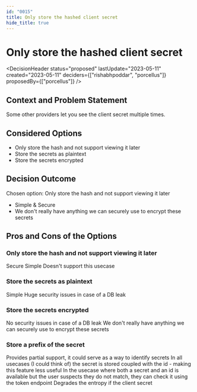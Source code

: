 ```yaml
---
id: "0015"
title: Only store the hashed client secret
hide_title: true
---
```



# Only store the hashed client secret

<DecisionHeader status="proposed" lastUpdate="2023-05-11" created="2023-05-11" deciders={["rishabhpoddar", "porcellus"]} proposedBy={["porcellus"]} />

## Context and Problem Statement

Some other providers let you see the client secret multiple times.

## Considered Options

* Only store the hash and not support viewing it later
* Store the secrets as plaintext
* Store the secrets encrypted

## Decision Outcome

Chosen option: Only store the hash and not support viewing it later

* Simple & Secure
* We don't really have anything we can securely use to encrypt these secrets

## Pros and Cons of the Options

### Only store the hash and not support viewing it later

<ArgumentPro> Secure </ArgumentPro>
<ArgumentPro> Simple </ArgumentPro>
<ArgumentCon> Doesn't support this usecase </ArgumentCon>

### Store the secrets as plaintext

<ArgumentPro> Simple </ArgumentPro>
<ArgumentCon> Huge security issues in case of a DB leak </ArgumentCon>

### Store the secrets encrypted

<ArgumentPro> No security issues in case of a DB leak </ArgumentPro>
<ArgumentCon> We don't really have anything we can securely use to encrypt these secrets </ArgumentCon>

### Store a prefix of the secret

<ArgumentPro> Provides partial support, it could serve as a way to identify secrets </ArgumentPro>
<ArgumentCon> In all usecases (I could think of) the secret is stored coupled with the id - making this feature less useful </ArgumentCon>
<ArgumentCon> In the usecase where both a secret and an id is available but the user suspects they do not match, they can check it using the token endpoint </ArgumentCon>
<ArgumentCon> Degrades the entropy if the client secret </ArgumentCon>
